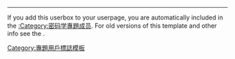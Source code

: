 {{userbox
| border-c = #4848FF
| id       = [[Image:Crypto key.svg|44px]]
| id-c     = white
| info     = 這個用戶是'''[[Wikipedia:密码学专题|密码学专题]]'''的參與者。
| info-c   = #ff0
| info-s   = 9
| usercategory  = 密码学專題成员
| nocat = {{{nocat|}}}
}}<noinclude>
{{clear}}<br/><hr/>
If you add this userbox to your userpage, you are automatically included in the [[:Category:密码学專題成员]]. For old versions of this template and other info see the {{tsl|en|Template talk:User WikiProject Cryptography||talk page}}.

[[Category:專題用戶標誌模板]]
{{tsl|en|Category:Cryptography templates||ω}}
</noinclude>